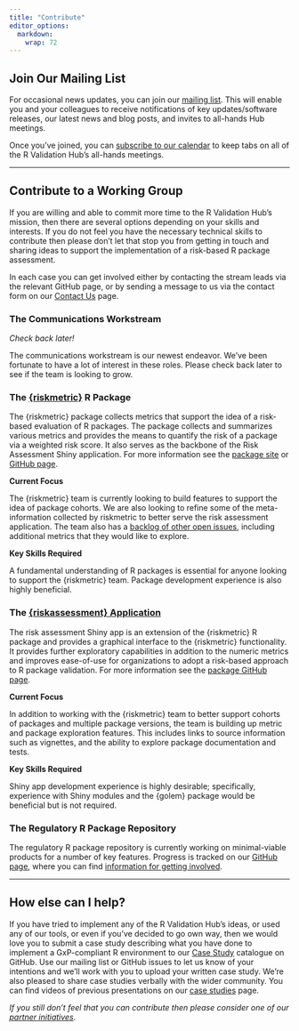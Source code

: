 ```yaml
---
title: "Contribute"
editor_options: 
  markdown: 
    wrap: 72
---
```


## Join Our Mailing List

For occasional news updates, you can join our [mailing
list](https://lists.r-%20consortium.org/g/RConsortium-Validation-Hub).
This will enable you and your colleagues to receive notifications of key
updates/software releases, our latest news and blog posts, and invites
to all-hands Hub meetings.

Once you've joined, you can [subscribe to our
calendar](https://lists.r-%20consortium.org/calendar) to keep tabs on
all of the R Validation Hub's all-hands meetings.

------------------------------------------------------------------------

## Contribute to a Working Group

If you are willing and able to commit more time to the R Validation
Hub's mission, then there are several options depending on your skills
and interests. If you do not feel you have the necessary technical
skills to contribute then please don't let that stop you from getting in
touch and sharing ideas to support the implementation of a risk-based R
package assessment.

In each case you can get involved either by contacting the stream leads
via the relevant GitHub page, or by sending a message to us via the
contact form on our [Contact Us](/contact/) page.

### The Communications Workstream

*Check back later!*

The communications workstream is our newest endeavor. We've been
fortunate to have a lot of interest in these roles. Please check back
later to see if the team is looking to grow.

### The [{riskmetric}](https://github.com/pharmaR/riskmetric) R Package

The {riskmetric} package collects metrics that support the idea of a
risk-based evaluation of R packages. The package collects and summarizes
various metrics and provides the means to quantify the risk of a package
via a weighted risk score. It also serves as the backbone of the Risk
Assessment Shiny application. For more information see the [package
site](https://pharmar.github.io/%20riskmetric/) or [GitHub
page](https://github.com/pharmaR/riskmetric).

**Current Focus**

The {riskmetric} team is currently looking to build features to support
the idea of package cohorts. We are also looking to refine some of the
meta-information collected by riskmetric to better serve the risk
assessment application. The team also has a [backlog of other open
issues](https://%20github.com/pharmaR/riskmetric/issues), including
additional metrics that they would like to explore.

**Key Skills Required**

A fundamental understanding of R packages is essential for anyone
looking to support the {riskmetric} team. Package development experience
is also highly beneficial.

### The [{riskassessment} Application](https://github.com/pharmaR/riskassessment)

The risk assessment Shiny app is an extension of the {riskmetric} R
package and provides a graphical interface to the {riskmetric}
functionality. It provides further exploratory capabilities in addition
to the numeric metrics and improves ease-of-use for organizations to
adopt a risk-based approach to R package validation. For more
information see the [package GitHub
page](https://github.com/pharmaR/risk_assessment).

**Current Focus**

In addition to working with the {riskmetric} team to better support
cohorts of packages and multiple package versions, the team is building
up metric and package exploration features. This includes links to
source information such as vignettes, and the ability to explore package
documentation and tests.

**Key Skills Required**

Shiny app development experience is highly desirable; specifically,
experience with Shiny modules and the {golem} package would be
beneficial but is not required.

### The Regulatory R Package Repository

The regulatory R package repository is currently working on
minimal-viable products for a number of key features. Progress is
tracked on our [GitHub
page](https://github.com/pharmaR/%20regulatory-r-repo-wg), where you can
find [information for getting
involved](https://github.com/pharmaR/regulatory-r-repo-wg/issues/1).

------------------------------------------------------------------------

## How else can I help?

If you have tried to implement any of the R Validation Hub's ideas, or
used any of our tools, or even if you've decided to go own way, then we
would love you to submit a case study describing what you have done to
implement a GxP-compliant R environment to our [Case
Study](https://github.com/pharmaR/case_studies) catalogue on GitHub. Use
our mailing list or GitHub issues to let us know of your intentions and
we'll work with you to upload your written case study. We're also
pleased to share case studies verbally with the wider community. You can
find videos of previous presentations on our [case
studies](/casestudies/) page.

*If you still don't feel that you can contribute then please consider
one of our [partner initiatives](https://www.pharmar.org/partners/).*
